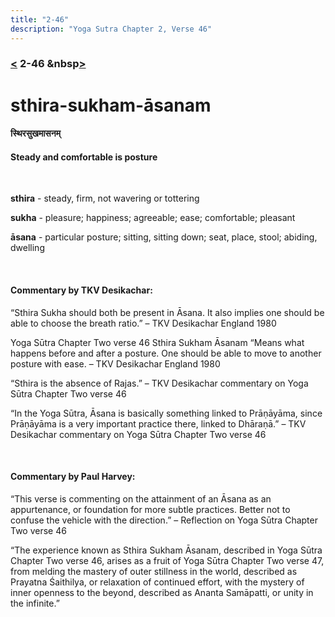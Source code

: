 ```yaml
---
title: "2-46"
description: "Yoga Sutra Chapter 2, Verse 46"
---
```


### [<](/Chapter-2/2-45/) 2-46 &nbsp[>](/Chapter-2/2-47/)

# sthira-sukham-āsanam

#### स्थिरसुखमासनम्

#### Steady and comfortable is posture

<br />

**sthira** - steady, firm, not wavering or tottering

**sukha** - pleasure; happiness; agreeable; ease; comfortable; pleasant

**āsana** - particular posture; sitting, sitting down; seat, place, stool; abiding, dwelling

<br />

#### Commentary by TKV Desikachar:

“Sthira Sukha should both be present in Āsana.
It also implies one should be able to choose the breath ratio.”
– TKV Desikachar England 1980

Yoga Sūtra Chapter Two verse 46 Sthira Sukham Āsanam
“Means what happens before and after a posture.
One should be able to move to another posture with ease.
– TKV Desikachar England 1980

“Sthira is the absence of Rajas.”
– TKV Desikachar commentary on Yoga Sūtra Chapter Two verse 46

“In the Yoga Sūtra,
Āsana is basically something linked to Prāṇāyāma,
since Prāṇāyāma is a very important practice there,
linked to Dhāraṇā.”
– TKV Desikachar commentary on Yoga Sūtra Chapter Two verse 46

<br />

#### Commentary by Paul Harvey:

“This verse is commenting on the attainment of an Āsana as
an appurtenance, or foundation for more subtle practices.
Better not to confuse the vehicle with the direction.”
– Reflection on Yoga Sūtra Chapter Two verse 46

“The experience known as Sthira Sukham Āsanam,
described in Yoga Sūtra Chapter Two verse 46,
arises as a fruit of Yoga Sūtra Chapter Two verse 47,
from melding the mastery of outer stillness in the world,
described as Prayatna Śaithilya, or relaxation of continued effort,
with the mystery of inner openness to the beyond,
described as Ananta Samāpatti, or unity in the infinite.”
